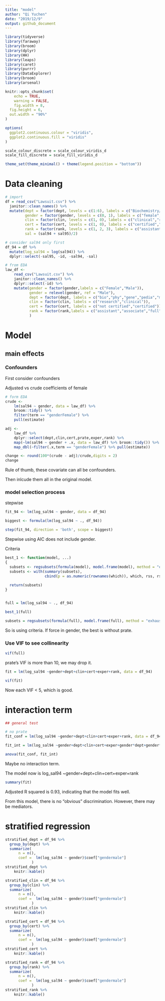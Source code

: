 ```yaml
---
title: "model"
author: "Qi Yuchen"
date: "2019/12/9"
output: github_document
---
```


```r
library(tidyverse)
library(faraway)
library(broom)
library(dplyr)
library(HH)
library(leaps)
library(caret)
library(purrr)
library(DataExplorer)
library(broom)
library(arsenal)

knitr::opts_chunk$set(
	echo = TRUE,
	warning = FALSE,
	fig.width = 8, 
  fig.height = 6,
  out.width = "90%"
)

options(
  ggplot2.continuous.colour = "viridis",
  ggplot2.continuous.fill = "viridis"
)

scale_colour_discrete = scale_colour_viridis_d
scale_fill_discrete = scale_fill_viridis_d

theme_set(theme_minimal() + theme(legend.position = "bottom"))
```

# Data cleaning

```r
# import
df = read_csv("Lawsuit.csv") %>% 
  janitor::clean_names() %>% 
  mutate(dept = factor(dept, levels = c(1:6), labels = c("Biochemistry/Molecular Biology", "Physiology ", "Genetics", "Pediatrics", "Medicine", "Surgery")),
         gender = factor(gender, levels = c(0, 1), labels = c("female","male")),
         clin = factor(clin, levels = c(1, 0), labels = c("clinical","research")),
         cert = factor(cert, levels = c(1, 0), labels = c("certified","not_certified")),
         rank = factor(rank, levels = c(1, 2, 3), labels = c("assistant", "associate", "full")),
         sal = (sal94 + sal95)/2)

# consider sal94 only first 
df_94 = df %>%   
  mutate(log_sal94 = log(sal94)) %>% 
  dplyr::select(-sal95, -id, -sal94, -sal)

# from EDA
law_df <- 
    read_csv("Lawsuit.csv") %>% 
    janitor::clean_names() %>% 
    dplyr::select(-id) %>% 
    mutate(gender = factor(gender,labels = c("Female","Male")),
           gender = relevel(gender, ref = "Male"),
           dept = factor(dept, labels = c("bio","phy","gene","pedia","med","sur")),
           clin = factor(clin, labels = c("research","clinical")),
           cert = factor(cert, labels = c("not certified","certified")),
           rank = factor(rank,labels = c("assistant","associate","full")),
           )
```

# Model

## main effects

### Confounders

First consider confounders

Adjusted vs crude coefficients of female

```r
# form EDA
crude <- 
    lm(sal94 ~ gender, data = law_df) %>% 
    broom::tidy() %>% 
    filter(term == "genderFemale") %>% 
    pull(estimate)

adj <-
    law_df %>% 
    dplyr::select(dept,clin,cert,prate,exper,rank) %>% 
    map(~lm(sal94 ~ gender + .x, data = law_df) %>% broom::tidy()) %>% 
    map_dbl(~filter(.x,term == "genderFemale") %>% pull(estimate)) 

change <- round(100*(crude - adj)/crude,digits = 2)
change

```

Rule of thumb, these covariate can all be confounders.

Then inlcude them all in the original model.

### model selection process

stepwise

```r
fit_94 <- lm(log_sal94 ~ gender, data = df_94)

biggest <- formula(lm(log_sal94 ~ ., df_94))

step(fit_94, direction = 'both', scope = biggest)
```

Stepwise using AIC does not include gender.

Criteria

```r
best_1 <- function(model, ...) 
{
  subsets <- regsubsets(formula(model), model.frame(model), method = "exhaustive", nvmax = NULL, force.in = "gendermale",  ...)
  subsets <- with(summary(subsets),
                  cbind(p = as.numeric(rownames(which)), which, rss, rsq, adjr2, cp, bic))
  
  return(subsets)
}  


full = lm(log_sal94 ~ ., df_94)

best_1(full) 

subsets = regsubsets(formula(full), model.frame(full), method = "exhaustive", nvmax = NULL, force.in = "gendermale")

```

So is using criteria. If force in gender, the best is without prate.

### Use VIF to see collinearity

```r
vif(full)
```

prate's VIF is more than 10, we may drop it.

```r
fit = lm(log_sal94 ~gender+dept+clin+cert+exper+rank, data = df_94)

vif(fit)
```

Now each VIF < 5, which is good.

# interaction term

```r
## general test

# no prate
fit_conf = lm(log_sal94 ~gender+dept+clin+cert+exper+rank, data = df_94)

fit_int = lm(log_sal94 ~gender+dept+clin+cert+exper+gender*dept+gender*clin+gender*cert+gender*exper+gender*rank, data = df_94)

anova(fit_conf, fit_int)
```

Maybe no interaction term.

The model now is log_sal94 ~gender+dept+clin+cert+exper+rank

```r
summary(fit)
```

Adjusted R squared is 0.93, indicating that the model fits well.

From this model, there is no "obvious" discrimination. However, there may be mediators.

# stratified regression

```r
stratified_dept = df_94 %>%
  group_by(dept) %>%
  summarize(
      n = n(),
      coef =  lm(log_sal94 ~ gender)$coef["gendermale"]
            )
stratified_dept %>% 
    knitr::kable()

stratified_clin = df_94 %>%
  group_by(clin) %>%
  summarize(
      n = n(),
      coef =  lm(log_sal94 ~ gender)$coef["gendermale"]
            )
stratified_clin %>% 
    knitr::kable()

stratified_cert = df_94 %>%
  group_by(cert) %>%
  summarize(
      n = n(),
      coef =  lm(log_sal94 ~ gender)$coef["gendermale"]
            )
stratified_cert %>% 
    knitr::kable()

stratified_rank = df_94 %>%
  group_by(rank) %>%
  summarize(
      n = n(),
      coef =  lm(log_sal94 ~ gender)$coef["gendermale"]
            )
stratified_rank %>% 
    knitr::kable()
```

